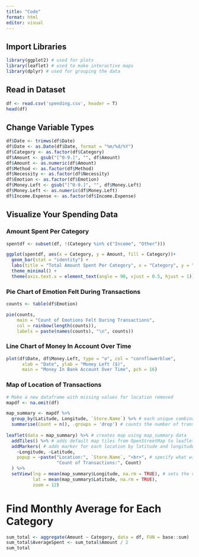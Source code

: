 ```yaml
---
title: "Code"
format: html
editor: visual
---
```


## Import Libraries
```r
library(ggplot2) # used for plots
library(leaflet) # used to make interactive maps
library(dplyr) # used for grouping the data
```

## Read in Dataset
```r
df <- read.csv('spending.csv', header = T) 
head(df)
```

## Change Variable Types
```r
df$Date <- trimws(df$Date)
df$Date <- as.Date(df$Date, format = "%m/%d/%Y")
df$Category <- as.factor(df$Category)
df$Amount <- gsub("[^0-9.]", "", df$Amount)
df$Amount <- as.numeric(df$Amount)
df$Method <- as.factor(df$Method)
df$Necessity <- as.factor(df$Necessity)
df$Emotion <- as.factor(df$Emotion)
df$Money.Left <- gsub("[^0-9.]", "", df$Money.Left)
df$Money.Left <- as.numeric(df$Money.Left)
df$Income.Expense <- as.factor(df$Income.Expense)
```

## Visualize Your Spending Data

### Amount Spent Per Category
```r
spentdf <- subset(df, !(Category %in% c("Income", "Other"))) 

ggplot(spentdf, aes(x = Category, y = Amount, fill = Category))+
  geom_bar(stat = "identity") +
  labs(title = "Total Amount Spent Per Category", x = "Category", y = "Amount ($)") +
  theme_minimal() +
  theme(axis.text.x = element_text(angle = 90, vjust = 0.5, hjust = 1))
```

### Pie Chart of Emotion Felt During Transactions
```r
counts <- table(df$Emotion)

pie(counts,
    main = "Count of Emotions Felt During Transactions",
    col = rainbow(length(counts)),
    labels = paste(names(counts), "\n", counts))
```

### Line Chart of Money In Account Over Time
```r
plot(df$Date, df$Money.Left, type = "o", col = "cornflowerblue",
      xlab = "Date", ylab = "Money Left ($)",
      main = "Money In Bank Account Over Time", pch = 16)
```

### Map of Location of Transactions
```r
# Make a new dataframe with missing values for location removed
mapdf <- na.omit(df)

map_summary <- mapdf %>%
  group_by(Latitude, Longitude, `Store.Name`) %>% # each unique combination of these three variables are treated as a separate group
  summarise(Count = n(), .groups = 'drop') # counts the number of transactions for each group n() and creates a new data frame called map_summary
 
leaflet(data = map_summary) %>% # creates map using map_summary data
  addTiles() %>% # adds default map tiles from OpenStreetMap to leaflet map
  addMarkers( # adds marker for each location by latitude and longitude
    ~Longitude, ~Latitude,
    popup = ~paste("Location:", `Store.Name`, "<br>", # specify what will be displayed in the popup
                   "Count of Transactions:", Count)
  ) %>%
  setView(lng = mean(map_summary$Longitude, na.rm = TRUE), # sets the view to the average latitude and longitude values from the data
          lat = mean(map_summary$Latitude, na.rm = TRUE), 
          zoom = 12)
```

# Find Monthly Average for Each Category
```r
sum_total <- aggregate(Amount ~ Category, data = df, FUN = base::sum)
sum_total$AverageSpent <- sum_total$Amount / 2
sum_total
```

